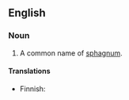 ==English==

===Noun===
{{en-noun|sg=[[peat]] [[moss]]|-}}

# A common name of [[sphagnum]].

====Translations====
{{top}}
* Finnish: {{t-|fi|rahkasammal}}
{{bottom}}